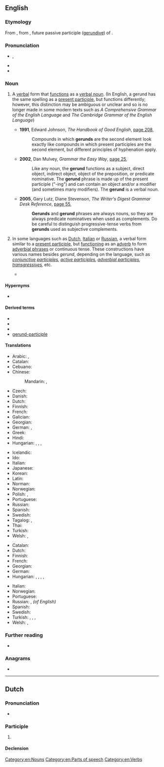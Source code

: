 ==English==

===Etymology===
From {{bor|en|la|gerundium}}, from {{m|la|gerundus||which is to be carried out}}, future passive participle ([[gerundive]]) of {{m|la|gerō||carry, bear}}.

===Pronunciation===
* {{enPR|jěr'-ənd}}, {{IPA|en|/ˈd͡ʒɛɹənd/|/-ʌnd/}}
* {{audio|en|LL-Q1860 (eng)-Vealhurl-gerund.wav|Audio (RP)}}
* {{rhymes|en|ɛɹənd|ɛɹʌnd|s=2}}

===Noun===
{{en-noun}}
{{examples|sense=English, verbal noun|examples=* {{ux|en|'''Walking''' is good exercise.}}
* {{ux|en|The baby's '''crying''' was a constant annoyance.}}
* {{ux|en|He most enjoyed the '''singing'''.}}}}
{{examples|sense=Russian, adverbial|examples={{ux|ru|Нельзя́ переходи́ть у́лицу, '''чита́я''' газе́ту.|One shouldn’t cross a street '''while reading''' a newspaper.|nocat=1}}}}
{{examples|sense=Afrikaans, adverbial|examples={{ux|af|Daardie vent stap '''al lesende''' die straat oor!|That fellow is crossing the street '''while reading'''!|nocat=1}}}}

# {{lb|en|grammar}} A [[verbal]] form that [[function]]s as a [[verbal noun]]. (In English, a gerund has the same spelling as a [[present participle]], but functions differently; however, this distinction may be ambiguous or unclear and so is no longer made in some modern texts such as ''A Comprehensive Grammar of the English Language'' and ''The Cambridge Grammar of the English Language'')
#* '''1991''', Edward Johnson, ''The Handbook of Good English'', [http://books.google.com.au/books?id=n0IJ8GcdJ6IC&pg=PA208&dq=%22gerund%22%7C%22gerunds%22&hl=en&sa=X&ei=nQwEVMTaM4Lg8AWPloCADA&redir_esc=y#v=onepage&q=%22gerund%22%7C%22gerunds%22&f=false page 208],
#*: Compounds in which '''gerunds''' are the second element look exactly like compounds in which present participles are the second element, but different principles of hyphenation apply.
#* '''2002''', Dan Mulvey, ''Grammar the Easy Way'', [http://books.google.com.au/books?id=L9ni2hGHlMEC&pg=PA25&dq=%22gerund%22%7C%22gerunds%22&hl=en&sa=X&ei=nQwEVMTaM4Lg8AWPloCADA&redir_esc=y#v=onepage&q=%22gerund%22%7C%22gerunds%22&f=false page 25],
#*: Like any noun, the '''gerund''' functions as a subject, direct object, indirect object, object of the preposition, or predicate nominative. The '''gerund''' phrase is made up of the present participle ("-ing") and can contain an object and/or a modifier (and sometimes many modifiers). The '''gerund''' is a verbal noun.
#* '''2005''', Gary Lutz, Diane Stevenson, ''The Writer's Digest Grammar Desk Reference'', [https://web.archive.org/web/20160917095905/https://books.google.com.au/books?id=SsQ9ugnMcpUC&pg=PA55&dq=%22gerund%22%7C%22gerunds%22&hl=en&sa=X&ei=nQwEVMTaM4Lg8AWPloCADA&redir_esc=y#v=onepage&q=%22gerund%22%7C%22gerunds%22&f=false page 55],
#*: '''Gerunds''' and '''gerund''' phrases are always nouns, so they are always predicate nominatives when used as complements. Do be careful to distinguish progressive-tense verbs from '''gerunds''' used as subjective complements.
# {{lb|en|grammar}} In some languages such as [[Dutch]], [[Italian]] or [[Russian]], a verbal form similar to a [[present participle]], but [[function]]ing as an [[adverb]] to form [[adverbial phrase]]s or continuous tense. These constructions have various names besides ''gerund'', depending on the language, such as ''[[conjunctive]] [[participle]]s, [[active participle]]s,  [[adverbial participle]]s, [[transgressive]]s,'' etc.
#* {{quote-book|en|year=2013|isbn=978-1444137699|edition=Kindle|title=A New Reference Grammar of Modern Spanish|author=John Butt|publisher=Routledge|author2=Carmen Benjamin|passage=The Spanish '''gerund''' is quite unlike the English -ing form (‘walking’, ‘replying’, ‘saying’, etc.), which can function as a gerund, a present participle, a noun or an adjective; and it is also unlike the French form ending in ''-ant'', which covers the functions of both the Spanish '''gerund''' and the adjectival form in ''-ante'', ''-(i)ente'' discussed at 19.4.}}

====Hypernyms====
* {{l|en|verbal}}

====Derived terms====
* {{l|en|gerundive}}
* {{l|en|gerundial}}
* {{l|en|gerundal}}
* [[gerund-participle]]

====Translations====
{{trans-top|verb form functioning as a verbal noun}}
* Arabic: {{t|ar|صِيغَة فِعْل|m|tr=ṣīḡat fiʿl}}, {{t+|ar|مَصْدَر|m}}
* Catalan: {{t+|ca|gerundi|m}}
* Cebuano: {{t|ceb|punglihongan}}
* Chinese:
*: Mandarin: {{t+|cmn|動名詞|sc=Hani}}, {{t+|cmn|动名词|tr=dòng-míngcí|sc=Hani}}
* Czech: {{t|cs|gerundium|n}}
* Danish: {{t|da|gerundium|n}}
* Dutch: {{t+|nl|gerundium|n}}
* Finnish: {{t+|fi|gerundi}}
* French: {{t+|fr|gérondif|m}}
* Galician: {{t+|gl|xerundio|m}}
* Georgian: {{t|ka|გერუნდი}}
* German: {{t+|de|Gerundium|n}}, {{t|de|Vertretungswort}}
* Greek: {{t+|el|γερούνδιο|n}}
* Hindi: {{t|hi|क्रियावाचक संज्ञा}}
* Hungarian: {{t+|hu|gerundium}}, {{t|hu|ing-es alak}}, {{t|hu|[[igéből]] [[képzett]] [[főnév]]}}, {{t|hu|deverbális főnév}}
{{trans-mid}}
* Icelandic: {{t|is|gerund|n}}
* Ido: {{t+|io|gerundio}}
* Italian: {{t+|it|gerundio|m}}
* Japanese: {{t+|ja|動名詞|tr=どうめいし, dōmeishi}}
* Korean: {{t+|ko|동명사}}
* Latin: {{t|la|gerundium|n}}
* Norman: {{t|nrf|nom vèrbal|m}}
* Norwegian: {{t+|no|gerundium|n}}
* Polish: {{t+|pl|rzeczownik odczasownikowy|m}}, {{t+|pl|odsłownik|m}}
* Portuguese: {{t+|pt|gerúndio|m}}
* Russian: {{t+|ru|геру́ндий|m}}
* Spanish: {{t+|es|gerundio|m}}
* Swedish: {{t+|sv|gerundium|n}}
* Tagalog: {{t|tl|pandiwang makangalan}}, {{t|tl|pangngalang-diwa}}
* Thai: {{t+|th|อาการนาม}}
* Turkish: {{t+|tr|ulaç}}
* Welsh: {{t|cy|gerwnd|m}}, {{t|cy|cyfrediad|m}}
{{trans-bottom}}

{{trans-top|verb form functioning as an adverb}}
* Catalan: {{t+|ca|gerundi|m}}
* Dutch: {{t+|nl|gerundium|n}}
* Finnish: {{t+|fi|gerundi}}
* French: {{t+|fr|gérondif|m}}
* Georgian: {{t|ka|გერუნდი}}
* German: {{t+|de|Gerundium|n}}
* Hungarian: {{t+|hu|gerundium}}, {{t|hu|ing-es alak}}, {{t+|hu|határozói igenév}}, {{t|hu|[[igéből]] [[képzett]] [[határozó]]}}, {{t|hu|[[deverbális]] [[határozó]]}}
{{trans-mid}}
* Italian: {{t+|it|gerundio|m}}
* Norwegian: {{t+|no|gerundium|n}}
* Portuguese: {{t+|pt|gerúndio|m}}
* Russian: {{t+|ru|дееприча́стие|n}}, {{t+|ru|геру́ндий|m}}'' (of English)''
* Spanish: {{t+|es|gerundio|m}}
* Swedish: {{t+|sv|gerundium|n}}
* Turkish: {{t+|tr|zarf-fiil}}, {{t+|tr|ulaç}}, {{t+|tr|durum ulacı}}, {{t+|tr|sıla sıygası}}
* Welsh: {{t|cy|gerwnd|m}}, {{t|cy|cyfrediad|m}}
{{trans-bottom}}

===Further reading===
* {{pedia}}

===Anagrams===
* {{anagrams|en|a=degnru|gurned|nudger|runged}}

[[Category:en:Nouns]]
[[Category:en:Parts of speech]]
[[Category:en:Verbs]]

----

==Dutch==

===Pronunciation===
* {{audio|nl|Nl-gerund.ogg|Audio}}

===Participle===
{{nl-past-ptc}}

# {{nl-verb form of|t=past|m=ptc|runnen}}

====Declension====
{{rfinfl|nl|participle}}
